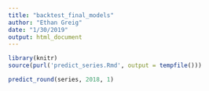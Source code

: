```yaml
---
title: "backtest_final_models"
author: "Ethan Greig"
date: "1/30/2019"
output: html_document
---
```


```r
library(knitr)
source(purl('predict_series.Rmd', output = tempfile()))
```

```r
predict_round(series, 2018, 1)
```